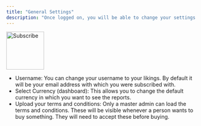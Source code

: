 ```yaml
---
title: "General Settings"
description: "Once logged on, you will be able to change your settings by clicking on the avatar on the right. A popup will appear."
---
```


<img
  src="/images/settings.png"
  alt="Subscribe"
  height="100"
  className="rounded-lg"
/>

- Username: You can change your username to your likings. By default it will be your email address with which you were subscribed with.
- Select Currency (dashboard): This allows you to change the default currency in which you want to see the reports.
- Upload your terms and conditions: Only a master admin can load the terms and conditions. These will be visible whenever a person wants to buy something. They will need to accept these before buying.
